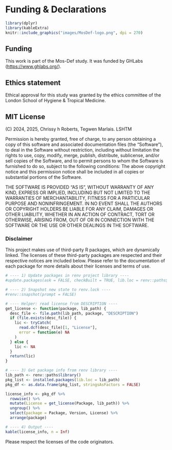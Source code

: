# Funding & Declarations

```r
library(dplyr) 
library(kableExtra)
knitr::include_graphics("images/MosDef-logo.png", dpi = 270)

```

## Funding

This work is part of the Mos-Def study. It was funded by GHLabs (<https://www.ghlabs.org/>).

## Ethics statement

Ethical approval for this study was granted by the ethics committee of the London School of Hygiene & Tropical Medicine.

## MIT License

\(C\) 2024, 2025, Chrissy h Roberts, Tegwen Marlais. LSHTM

Permission is hereby granted, free of charge, to any person obtaining a copy of this software and associated documentation files (the "Software"), to deal in the Software without restriction, including without limitation the rights to use, copy, modify, merge, publish, distribute, sublicense, and/or sell copies of the Software, and to permit persons to whom the Software is furnished to do so, subject to the following conditions: The above copyright notice and this permission notice shall be included in all copies or substantial portions of the Software.

THE SOFTWARE IS PROVIDED "AS IS", WITHOUT WARRANTY OF ANY KIND, EXPRESS OR IMPLIED, INCLUDING BUT NOT LIMITED TO THE WARRANTIES OF MERCHANTABILITY, FITNESS FOR A PARTICULAR PURPOSE AND NONINFRINGEMENT. IN NO EVENT SHALL THE AUTHORS OR COPYRIGHT HOLDERS BE LIABLE FOR ANY CLAIM, DAMAGES OR OTHER LIABILITY, WHETHER IN AN ACTION OF CONTRACT, TORT OR OTHERWISE, ARISING FROM, OUT OF OR IN CONNECTION WITH THE SOFTWARE OR THE USE OR OTHER DEALINGS IN THE SOFTWARE.

### **Disclaimer**

This project makes use of third-party R packages, which are dynamically linked. The licenses of these third-party packages are respected and their respective notices are included below. Please refer to the documentation of each package for more details about their licenses and terms of use.

```r

# ---- 1) Update packages in renv project library ----
#update.packages(ask = FALSE, checkBuilt = TRUE, lib.loc = renv::paths$library())

# ---- 2) Snapshot new state to renv.lock ----
#renv::snapshot(prompt = FALSE)

# ---- Helper: read license from DESCRIPTION ----
get_license <- function(package, lib_path) {
  desc_file <- file.path(lib_path, package, "DESCRIPTION")
  if (file.exists(desc_file)) {
    lic <- tryCatch(
      read.dcf(desc_file)[1, "License"],
      error = function(e) NA
    )
  } else {
    lic <- NA
  }
  return(lic)
}

# ---- 3) Get package info from renv library ----
lib_path <- renv::paths$library()
pkg_list <- installed.packages(lib.loc = lib_path)
pkg_df <- as.data.frame(pkg_list, stringsAsFactors = FALSE)

license_info <- pkg_df %>%
  rowwise() %>%
  mutate(License = get_license(Package, lib_path)) %>%
  ungroup() %>%
  select(package = Package, Version, License) %>%
  arrange(package)

# ---- 4) Output ----
kable(license_info, n = Inf) 
```

Please respect the licenses of the code originators.
